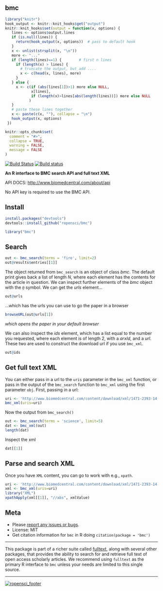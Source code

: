 bmc
---------

```r
library("knitr")
hook_output <- knitr::knit_hooks$get("output")
knitr::knit_hooks$set(output = function(x, options) {
   lines <- options$output.lines
   if (is.null(lines)) {
     return(hook_output(x, options))  # pass to default hook
   }
   x <- unlist(strsplit(x, "\n"))
   more <- "..."
   if (length(lines)==1) {        # first n lines
     if (length(x) > lines) {
       # truncate the output, but add ....
       x <- c(head(x, lines), more)
     }
   } else {
     x <- c(if (abs(lines[1])>1) more else NULL, 
            x[lines], 
            if (length(x)>lines[abs(length(lines))]) more else NULL
           )
   }
   # paste these lines together
   x <- paste(c(x, ""), collapse = "\n")
   hook_output(x, options)
 })

knitr::opts_chunk$set(
  comment = "#>",
  collapse = TRUE,
  warning = FALSE, 
  message = FALSE
)
```

[![Build Status](https://api.travis-ci.org/ropensci/bmc.png)](https://travis-ci.org/ropensci/bmc)
[![Build status](https://ci.appveyor.com/api/projects/status/fitnci67m76iy0bg/branch/master)](https://ci.appveyor.com/project/sckott/bmc/branch/master)

**An R interface to BMC search API and full text XML**

API DOCS: [http://www.biomedcentral.com/about/api](http://www.biomedcentral.com/about/api)

No API key is required to use the BMC API.

## Install

```r
install.packages("devtools")
devtools::install_github("ropensci/bmc")
```

```r
library("bmc")
```

## Search

```r
out <- bmc_search(terms = 'fire', limit=2)
out@results$entries[[1]]
```

The object returned from `bmc_search` is an object of class _bmc_. The default print gives back a list of length _N_, where each element has the contents for the article in question. We can inspect further elements of the _bmc_ object with the `@` symbol. We can get the _urls_ element...

```r
out@urls
```

...which has the urls you can use to go the paper in a browser

```r
browseURL(out@urls[1])
```

_which opens the paper in your default browser_

We can also inspect the _ids_ element, which has a list equal to the number you requested, where each element is of length 2, with a _arxId_, and a _url_. These two are used to construct the download url if you use `bmc_xml`.

```r
out@ids
```

## Get full text XML

You can either pass in a url to the `uris` parameter in the `bmc_xml` function, or pass in the output of the `bmc_search` function to `bmc_xml` using the first parameter `obj`. First, passing in a url:

```r
uri <- 'http://www.biomedcentral.com/content/download/xml/1471-2393-14-71.xml'
bmc_xml(uris=uri)
```

Now the output from `bmc_search()`

```r
out <- bmc_search(terms = 'science', limit=5)
dat <- bmc_xml(out)
length(dat)
```

Inspect the xml

```r
dat[[1]]
```

## Parse and search XML

Once you have `XML` content, you can go to work with e.g., `xpath`.

```r
uri <- 'http://www.biomedcentral.com/content/download/xml/1471-2393-14-71.xml'
xml <- bmc_xml(uris=uri)
library("XML")
xpathApply(xml[[1]], "//abs", xmlValue)
```

## Meta

* Please [report any issues or bugs](https://github.com/ropensci/bmc/issues).
* License: MIT
* Get citation information for `bmc` in R doing `citation(package = 'bmc')`

---

This package is part of a richer suite called [fulltext](https://github.com/ropensci/fulltext), along with several other packages, that provides the ability to search for and retrieve full text of open access scholarly articles. We recommend using `fulltext` as the primary R interface to `bmc` unless your needs are limited to this single source.

---

[![ropensci_footer](http://ropensci.org/public_images/github_footer.png)](http://ropensci.org)

